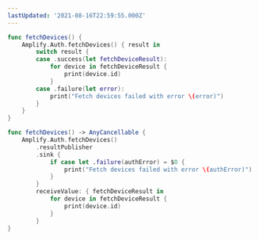 ```yaml
---
lastUpdated: '2021-08-16T22:59:55.000Z'
---
```

<BlockSwitcher>

<Block name="Listener (iOS 11+)">

```swift
func fetchDevices() {
    Amplify.Auth.fetchDevices() { result in
        switch result {
        case .success(let fetchDeviceResult):
            for device in fetchDeviceResult {
                print(device.id)
            }
        case .failure(let error):
            print("Fetch devices failed with error \(error)")
        }
    }
}
```

</Block>

<Block name="Combine (iOS 13+)">

```swift
func fetchDevices() -> AnyCancellable {
    Amplify.Auth.fetchDevices()
        .resultPublisher
        .sink {
            if case let .failure(authError) = $0 {
                print("Fetch devices failed with error \(authError)")
            }
        }
        receiveValue: { fetchDeviceResult in
            for device in fetchDeviceResult {
                print(device.id)
            }
        }
}
```

</Block>

</BlockSwitcher>
